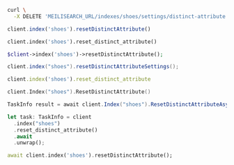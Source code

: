 <CodeGroup>

```bash cURL
curl \
  -X DELETE 'MEILISEARCH_URL/indexes/shoes/settings/distinct-attribute'
```

```javascript JS
client.index('shoes').resetDistinctAttribute()
```

```python Python
client.index('shoes').reset_distinct_attribute()
```

```php PHP
$client->index('shoes')->resetDistinctAttribute();
```

```java Java
client.index("shoes").resetDistinctAttributeSettings();
```

```ruby Ruby
client.index('shoes').reset_distinct_attribute
```

```go Go
client.Index("shoes").ResetDistinctAttribute()
```

```csharp C#
TaskInfo result = await client.Index("shoes").ResetDistinctAttributeAsync();
```

```rust Rust
let task: TaskInfo = client
  .index("shoes")
  .reset_distinct_attribute()
  .await
  .unwrap();
```

```dart Dart
await client.index('shoes').resetDistinctAttribute();
```
</CodeGroup>